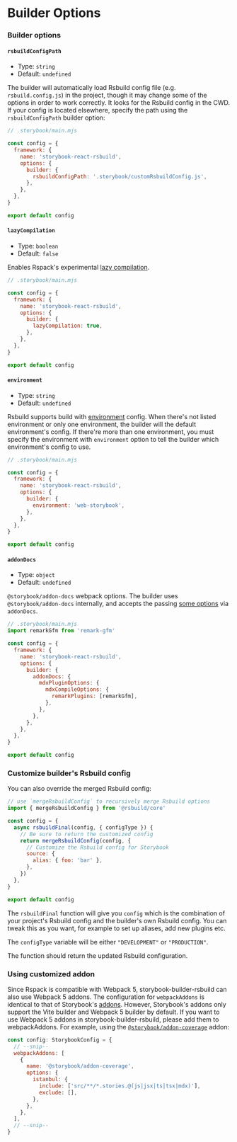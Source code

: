 # Builder Options

### Builder options

#### `rsbuildConfigPath`

- Type: `string`
- Default: `undefined`

The builder will automatically load Rsbuild config file (e.g. `rsbuild.config.js`) in the project, though it may change some of the options in order to work correctly.
It looks for the Rsbuild config in the CWD. If your config is located elsewhere, specify the path using the `rsbuildConfigPath` builder option:

```js
// .storybook/main.mjs

const config = {
  framework: {
    name: 'storybook-react-rsbuild',
    options: {
      builder: {
        rsbuildConfigPath: '.storybook/customRsbuildConfig.js',
      },
    },
  },
}

export default config
```

#### `lazyCompilation`

- Type: `boolean`
- Default: `false`

Enables Rspack's experimental [lazy compilation](https://www.rspack.dev/config/experiments#experimentslazycompilation).

```js
// .storybook/main.mjs

const config = {
  framework: {
    name: 'storybook-react-rsbuild',
    options: {
      builder: {
        lazyCompilation: true,
      },
    },
  },
}

export default config
```

#### `environment`

- Type: `string`
- Default: `undefined`

Rsbuild supports build with [environment](https://rsbuild.dev/config/environments) config. When there's not listed environment or only one environment, the builder will the default environment's config. If there're more than one environment, you must specify the environment with `environment` option to tell the builder which environment's config to use.

```js
// .storybook/main.mjs

const config = {
  framework: {
    name: 'storybook-react-rsbuild',
    options: {
      builder: {
        environment: 'web-storybook',
      },
    },
  },
}

export default config
```

#### `addonDocs`

- Type: `object`
- Default: `undefined`

`@storybook/addon-docs` webpack options. The builder uses `@storybook/addon-docs` internally, and accepts the passing [some options](https://github.com/storybookjs/storybook/tree/next/code/addons/docs#preset-options) via `addonDocs`.

```js
// .storybook/main.mjs
import remarkGfm from 'remark-gfm'

const config = {
  framework: {
    name: 'storybook-react-rsbuild',
    options: {
      builder: {
        addonDocs: {
          mdxPluginOptions: {
            mdxCompileOptions: {
              remarkPlugins: [remarkGfm],
            },
          },
        },
      },
    },
  },
}

export default config
```

### Customize builder's Rsbuild config

You can also override the merged Rsbuild config:

```javascript
// use `mergeRsbuildConfig` to recursively merge Rsbuild options
import { mergeRsbuildConfig } from '@rsbuild/core'

const config = {
  async rsbuildFinal(config, { configType }) {
    // Be sure to return the customized config
    return mergeRsbuildConfig(config, {
      // Customize the Rsbuild config for Storybook
      source: {
        alias: { foo: 'bar' },
      },
    })
  },
}

export default config
```

The `rsbuildFinal` function will give you `config` which is the combination of your project's Rsbuild config and the builder's own Rsbuild config.
You can tweak this as you want, for example to set up aliases, add new plugins etc.

The `configType` variable will be either `"DEVELOPMENT"` or `"PRODUCTION"`.

The function should return the updated Rsbuild configuration.

### Using customized addon

Since Rspack is compatible with Webpack 5, storybook-builder-rsbuild can also use Webpack 5 addons. The configuration for ⁠`webpackAddons` is identical to that of Storybook's [addons](https://storybook.js.org/docs/api/main-config/main-config-addons). However, Storybook's addons only support the Vite builder and Webpack 5 builder by default. If you want to use Webpack 5 addons in storybook-builder-rsbuild, please add them to ⁠webpackAddons. For example, using the [`@storybook/addon-coverage`](https://github.com/storybookjs/addon-coverage) addon:

```js
const config: StorybookConfig = {
  // --snip--
  webpackAddons: [
    {
      name: '@storybook/addon-coverage',
      options: {
        istanbul: {
          include: ['src/**/*.stories.@(js|jsx|ts|tsx|mdx)'],
          exclude: [],
        },
      },
    },
  ],
  // --snip--
}
```
